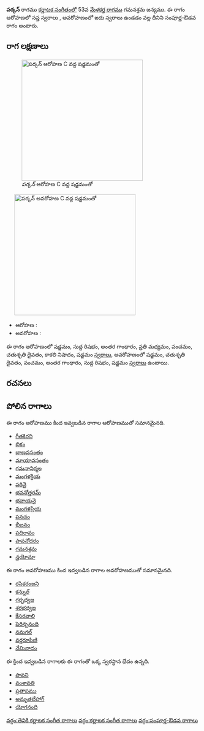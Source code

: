 {{Infobox ragam
	| name          	=  పర్కన్
	| synonym	    	= 
	| mela          	= 
	| chakra        	= 
	| janaka        	= 
	| type          	= సంపూర్ణ-ఔడవ
	| arohanam      	= {{svaraC|S|R1|G3|M2|P|D2|N3|S'}} 
	| avarohanam    	= {{svaraC|S'|D2|P|G3|R1|S}}
	| jeeva         	=
	| chhaya        	=
	| nyasa         	=
	| vishesha      	= 
	| equivalent  		= 
}}
{{కర్ణాటక సంగీత రాగాలు}}
''' పర్కన్''' రాగము [[కర్ణాటక సంగీతం]]లో 53వ [[మేళకర్త రాగము]] గమనశ్రమ జన్యము.  ఈ రాగం ఆరోహణలో సప్త స్వరాలు , అవరోహణంలో ఐదు స్వరాలు ఉండడం వల్ల దీనిని సంపూర్ణ-ఔడవ రాగం అంటారు.


==రాగ లక్షణాలు==
[[Image:parkkan_ar_kb2wiki.png|thumb|right|316px|'' పర్కన్'' ఆరోహణ C వద్ద షడ్జమంతో]]
	[[Image:parkkan_av_kb2wiki.png|thumb|right|316px|'' పర్కన్'' అవరోహణ C వద్ద షడ్జమంతో]]

* ఆరోహణ : {{svaraC|S|R1|G3|M2|P|D2|N3|S'}} 
* అవరోహణ : {{svaraC|S'|D2|P|G3|R1|S}}

ఈ రాగం ఆరోహణంలో షడ్జమం, సుద్ద  రిషభం, అంతర గాంధారం, ప్రతి మధ్యమం, పంచమం, చతుశృతి దైవతం, కాకలి  నిషాదం, షడ్జమం [[స్వరాలు]], అవరోహణంలో షడ్జమం, చతుశృతి దైవతం, పంచమం, అంతర గాంధారం, సుద్ద  రిషభం, షడ్జమం [[స్వరాలు]] ఉంటాయి.

==రచనలు==



==పోలిన రాగాలు==
ఈ రాగం ఆరోహణము కింద ఇవ్వబడిన రాగాల ఆరోహణముతో సమానమైనది.
* [[గీతకిరని]]
* [[బికం]]
* [[బాణవసంతం]]
* [[మాయావసంతం]]
* [[గమనానిర్మల]]
* [[మంగళక్రియ]]
* [[పరివై]]
* [[భవనోత్తరమ్]]
* [[భవాయనై]]
* [[మంగళప్రియ]]
* [[పనచం]]
* [[ భీజనం]]
* [[పదిరావం]]
* [[పావనోదరం]]
* [[గమనశ్రమ]]
* [[న్తయోమా]]

ఈ రాగం అవరోహణము కింద ఇవ్వబడిన రాగాల అవరోహణముతో సమానమైనది.
* [[రసికరంజని]]
* [[కన్నుల్]]
* [[గర్భధ్వజ]]
* [[శరభధ్వజ]]
* [[కేసరవాలి]]
* [[ పెరిన్బనంది]]
* [[నమగల్]]
* [[వర్ణరూపిణి]]
* [[నేమినాదం]]

ఈ క్రింద ఇవ్వబడిన రాగాలకు ఈ రాగంతో ఒక్క స్వరస్థాన భేదం ఉన్నది.
* [[పావని]]
* [[వంశావతి]]
* [[ప్రతాపము]]
* [[అమృతబేహాగ్]]
* [[యోగనంది]]



[[వర్గం:తెవికి కర్ణాటక సంగీత రాగాలు]]
[[వర్గం:కర్ణాటక సంగీత రాగాలు]]
[[వర్గం:సంపూర్ణ-ఔడవ రాగాలు]]